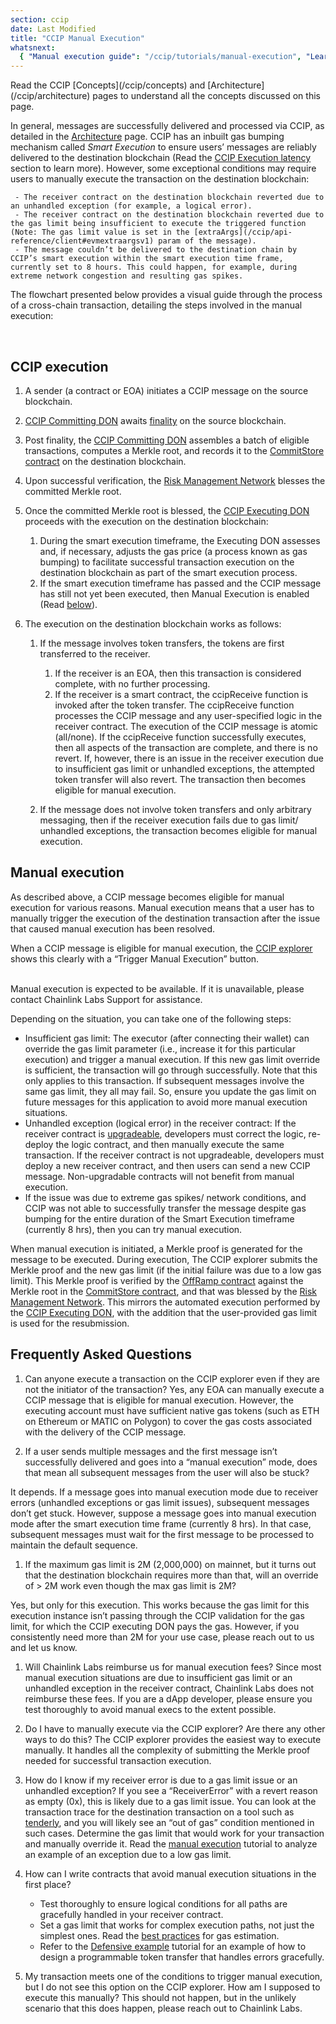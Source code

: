```yaml
---
section: ccip
date: Last Modified
title: "CCIP Manual Execution"
whatsnext:
  { "Manual execution guide": "/ccip/tutorials/manual-execution", "Learn CCIP best practices": "/ccip/best-practices" }
---
```



<Aside type="note" title="Prerequisites">
  Read the CCIP [Concepts](/ccip/concepts) and [Architecture](/ccip/architecture) pages to understand all the concepts
  discussed on this page.
</Aside>

In general, messages are successfully delivered and processed via CCIP, as detailed in the [Architecture](/ccip/architecture) page. CCIP has an inbuilt gas bumping mechanism called _Smart Execution_ to ensure users’ messages are reliably delivered to the destination blockchain (Read the [CCIP Execution latency](/ccip/architecture#ccip-execution-latency) section to learn more).
However, some exceptional conditions may require users to manually execute the transaction on the destination blockchain:

     - The receiver contract on the destination blockchain reverted due to an unhandled exception (for example, a logical error).
     - The receiver contract on the destination blockchain reverted due to the gas limit being insufficient to execute the triggered function (Note: The gas limit value is set in the [extraArgs](/ccip/api-reference/client#evmextraargsv1) param of the message).
     - The message couldn’t be delivered to the destination chain by CCIP’s smart execution within the smart execution time frame, currently set to 8 hours. This could happen, for example, during extreme network congestion and resulting gas spikes.

The flowchart presented below provides a visual guide through the process of a cross-chain transaction, detailing the steps involved in the manual execution:

<br />

<ClickToZoom src="/images/ccip/manual-execution.png" alt="Chainlink CCIP manual execution flowchart" />

## CCIP execution

1. A sender (a contract or EOA) initiates a CCIP message on the source blockchain.
1. [CCIP Committing DON](/ccip/architecture#committing-don) awaits [finality](/ccip/concepts#finality) on the source blockchain.
1. Post finality, the [CCIP Committing DON](/ccip/architecture#committing-don) assembles a batch of eligible transactions, computes a Merkle root, and records it to the [CommitStore contract](/ccip/architecture#commit-store) on the destination blockchain.
1. Upon successful verification, the [Risk Management Network](/ccip/concepts#risk-management-network) blesses the committed Merkle root.
1. Once the committed Merkle root is blessed, the [CCIP Executing DON](/ccip/architecture#executing-don) proceeds with the execution on the destination blockchain:
   1. During the smart execution timeframe, the Executing DON assesses and, if necessary, adjusts the gas price (a process known as gas bumping) to facilitate successful transaction execution on the destination blockchain as part of the smart execution process.
   1. If the smart execution timeframe has passed and the CCIP message has still not yet been executed, then Manual Execution is enabled (Read [below](/ccip/concepts/manual-execution#manual-execution)).
1. The execution on the destination blockchain works as follows:

   1. If the message involves token transfers, the tokens are first transferred to the receiver.

      1. If the receiver is an EOA, then this transaction is considered complete, with no further processing.
      1. If the receiver is a smart contract, the ccipReceive function is invoked after the token transfer. The ccipReceive function processes the CCIP message and any user-specified logic in the receiver contract. The execution of the CCIP message is atomic (all/none). If the ccipReceive function successfully executes, then all aspects of the transaction are complete, and there is no revert. If, however, there is an issue in the receiver execution due to insufficient gas limit or unhandled exceptions, the attempted token transfer will also revert. The transaction then becomes eligible for manual execution.

   1. If the message does not involve token transfers and only arbitrary messaging, then if the receiver execution fails due to gas limit/ unhandled exceptions, the transaction becomes eligible for manual execution.

## Manual execution

As described above, a CCIP message becomes eligible for manual execution for various reasons. Manual execution means that a user has to manually trigger the execution of the destination transaction after the issue that caused manual execution has been resolved.

When a CCIP message is eligible for manual execution, the [CCIP explorer](https://ccip.chain.link/) shows this clearly with a “Trigger Manual Execution” button.

<br />

<ClickToZoom src="/images/ccip/manual-execution-status.jpg" alt="Chainlink CCIP manual execution status" />

<Aside type="note">
  Manual execution is expected to be available. If it is unavailable, please contact Chainlink Labs Support for
  assistance.
</Aside>

Depending on the situation, you can take one of the following steps:

- Insufficient gas limit: The executor (after connecting their wallet) can override the gas limit parameter (i.e., increase it for this particular execution) and trigger a manual execution. If this new gas limit override is sufficient, the transaction will go through successfully. Note that this only applies to this transaction. If subsequent messages involve the same gas limit, they all may fail. So, ensure you update the gas limit on future messages for this application to avoid more manual execution situations.
- Unhandled exception (logical error) in the receiver contract: If the receiver contract is [upgradeable](https://blog.chain.link/upgradable-smart-contracts/), developers must correct the logic, re-deploy the logic contract, and then manually execute the same transaction. If the receiver contract is not upgradeable, developers must deploy a new receiver contract, and then users can send a new CCIP message. Non-upgradable contracts will not benefit from manual execution.
- If the issue was due to extreme gas spikes/ network conditions, and CCIP was not able to successfully transfer the message despite gas bumping for the entire duration of the Smart Execution timeframe (currently 8 hrs), then you can try manual execution.

When manual execution is initiated, a Merkle proof is generated for the message to be executed. During execution, The CCIP explorer submits the Merkle proof and the new gas limit (if the initial failure was due to a low gas limit). This Merkle proof is verified by the [OffRamp contract](/ccip/architecture#offramp) against the Merkle root in the [CommitStore contract](/ccip/architecture#commit-store), and that was blessed by the [Risk Management Network](/ccip/architecture#risk-management-network). This mirrors the automated execution performed by the [CCIP Executing DON](/ccip/architecture#executing-don), with the addition that the user-provided gas limit is used for the resubmission.

## Frequently Asked Questions

1. Can anyone execute a transaction on the CCIP explorer even if they are not the initiator of the transaction?
   Yes, any EOA can manually execute a CCIP message that is eligible for manual execution. However, the executing account must have sufficient native gas tokens (such as ETH on Ethereum or MATIC on Polygon) to cover the gas costs associated with the delivery of the CCIP message.

1. If a user sends multiple messages and the first message isn’t successfully delivered and goes into a “manual execution” mode, does that mean all subsequent messages from the user will also be stuck?

It depends. If a message goes into manual execution mode due to receiver errors (unhandled exceptions or gas limit issues), subsequent messages don’t get stuck. However, suppose a message goes into manual execution mode after the smart execution time frame (currently 8 hrs). In that case, subsequent messages must wait for the first message to be processed to maintain the default sequence.

1. If the maximum gas limit is 2M (2,000,000) on mainnet, but it turns out that the destination blockchain requires more than that, will an override of > 2M work even though the max gas limit is 2M?

Yes, but only for this execution. This works because the gas limit for this execution instance isn’t passing through the CCIP validation for the gas limit, for which the CCIP executing DON pays the gas. However, if you consistently need more than 2M for your use case, please reach out to us and let us know.

1. Will Chainlink Labs reimburse us for manual execution fees?
   Since most manual execution situations are due to insufficient gas limit or an unhandled exception in the receiver contract, Chainlink Labs does not reimburse these fees. If you are a dApp developer, please ensure you test thoroughly to avoid manual execs to the extent possible.

1. Do I have to manually execute via the CCIP explorer? Are there any other ways to do this?
   The CCIP explorer provides the easiest way to execute manually. It handles all the complexity of submitting the Merkle proof needed for successful transaction execution.

1. How do I know if my receiver error is due to a gas limit issue or an unhandled exception?
   If you see a “ReceiverError” with a revert reason as empty (0x), this is likely due to a gas limit issue. You can look at the transaction trace for the destination transaction on a tool such as [tenderly](https://tenderly.co/), and you will likely see an “out of gas” condition mentioned in such cases. Determine the gas limit that would work for your transaction and manually override it. Read the [manual execution](/ccip/tutorials/manual-execution) tutorial to analyze an example of an exception due to a low gas limit.

1. How can I write contracts that avoid manual execution situations in the first place?

   - Test thoroughly to ensure logical conditions for all paths are gracefully handled in your receiver contract.
   - Set a gas limit that works for complex execution paths, not just the simplest ones. Read the [best practices](/ccip/best-practices#setting-gaslimit) for gas estimation.
   - Refer to the [Defensive example](/ccip/tutorials/programmable-token-transfers-defensive) tutorial for an example of how to design a programmable token transfer that handles errors gracefully.

1. My transaction meets one of the conditions to trigger manual execution, but I do not see this option on the CCIP explorer. How am I supposed to execute this manually?
   This should not happen, but in the unlikely scenario that this does happen, please reach out to Chainlink Labs.
